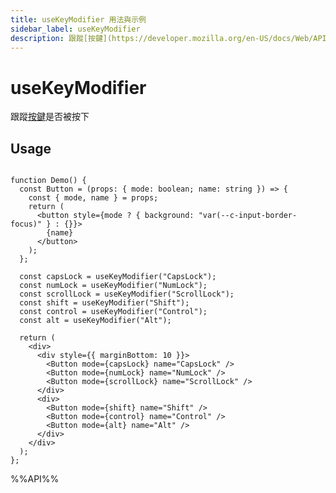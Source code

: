 ```yaml
---
title: useKeyModifier 用法與示例
sidebar_label: useKeyModifier
description: 跟蹤[按鍵](https://developer.mozilla.org/en-US/docs/Web/API/KeyboardEvent/getModifierState#browser_compatibility)是否被按下。 本文介紹其用法、最佳實踐與代碼示例。
---
```

# useKeyModifier

跟蹤[按鍵](https://developer.mozilla.org/en-US/docs/Web/API/KeyboardEvent/getModifierState#browser_compatibility)是否被按下


## Usage

```tsx live

function Demo() {
  const Button = (props: { mode: boolean; name: string }) => {
    const { mode, name } = props;
    return (
      <button style={mode ? { background: "var(--c-input-border-focus)" } : {}}>
        {name}
      </button>
    );
  };

  const capsLock = useKeyModifier("CapsLock");
  const numLock = useKeyModifier("NumLock");
  const scrollLock = useKeyModifier("ScrollLock");
  const shift = useKeyModifier("Shift");
  const control = useKeyModifier("Control");
  const alt = useKeyModifier("Alt");

  return (
    <div>
      <div style={{ marginBottom: 10 }}>
        <Button mode={capsLock} name="CapsLock" />
        <Button mode={numLock} name="NumLock" />
        <Button mode={scrollLock} name="ScrollLock" />
      </div>
      <div>
        <Button mode={shift} name="Shift" />
        <Button mode={control} name="Control" />
        <Button mode={alt} name="Alt" />
      </div>
    </div>
  );
};

```

%%API%%